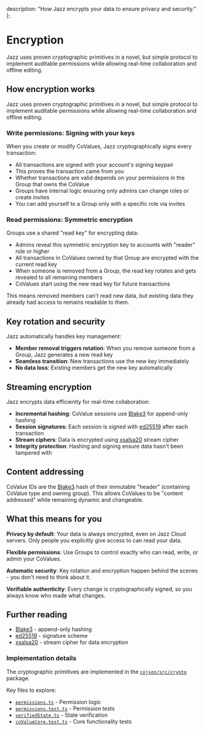   description: "How Jazz encrypts your data to ensure privacy and security."
};

# Encryption

Jazz uses proven cryptographic primitives in a novel, but simple protocol to implement auditable permissions while allowing real-time collaboration and offline editing.

## How encryption works

Jazz uses proven cryptographic primitives in a novel, but simple protocol to implement auditable permissions while allowing real-time collaboration and offline editing.

### Write permissions: Signing with your keys

When you create or modify CoValues, Jazz cryptographically signs every transaction:

- All transactions are signed with your account's signing keypair
- This proves the transaction came from you
- Whether transactions are valid depends on your permissions in the Group that owns the CoValue
- Groups have internal logic ensuring only admins can change roles or create invites
- You can add yourself to a Group only with a specific role via invites

### Read permissions: Symmetric encryption

Groups use a shared "read key" for encrypting data:

- Admins reveal this symmetric encryption key to accounts with "reader" role or higher
- All transactions in CoValues owned by that Group are encrypted with the current read key
- When someone is removed from a Group, the read key rotates and gets revealed to all remaining members
- CoValues start using the new read key for future transactions

This means removed members can't read new data, but existing data they already had access to remains readable to them.

## Key rotation and security

Jazz automatically handles key management:

- **Member removal triggers rotation**: When you remove someone from a Group, Jazz generates a new read key
- **Seamless transition**: New transactions use the new key immediately
- **No data loss**: Existing members get the new key automatically

## Streaming encryption

Jazz encrypts data efficiently for real-time collaboration:

- **Incremental hashing**: CoValue sessions use [Blake3](https://github.com/BLAKE3-team/BLAKE3) for append-only hashing
- **Session signatures**: Each session is signed with [ed25519](https://ed25519.cr.yp.to/) after each transaction
- **Stream ciphers**: Data is encrypted using [xsalsa20](https://cr.yp.to/salsa20.html) stream cipher
- **Integrity protection**: Hashing and signing ensure data hasn't been tampered with

## Content addressing

CoValue IDs are the [Blake3](https://github.com/BLAKE3-team/BLAKE3) hash of their immutable "header" (containing CoValue type and owning group). This allows CoValues to be "content addressed" while remaining dynamic and changeable.

## What this means for you

**Privacy by default**: Your data is always encrypted, even on Jazz Cloud servers. Only people you explicitly give access to can read your data.

**Flexible permissions**: Use Groups to control exactly who can read, write, or admin your CoValues.

**Automatic security**: Key rotation and encryption happen behind the scenes - you don't need to think about it.

**Verifiable authenticity**: Every change is cryptographically signed, so you always know who made what changes.

## Further reading

- [Blake3](https://github.com/BLAKE3-team/BLAKE3) - append-only hashing
- [ed25519](https://ed25519.cr.yp.to/) - signature scheme
- [xsalsa20](https://cr.yp.to/salsa20.html) - stream cipher for data encryption

### Implementation details

The cryptographic primitives are implemented in the [`cojson/src/crypto`](https://github.com/garden-co/jazz/tree/main/packages/cojson/src/crypto) package.

Key files to explore:

- [`permissions.ts`](https://github.com/garden-co/jazz/blob/main/packages/cojson/src/permissions.ts) - Permission logic
- [`permissions.test.ts`](https://github.com/garden-co/jazz/blob/main/packages/cojson/src/tests/permissions.test.ts) - Permission tests
- [`verifiedState.ts`](https://github.com/garden-co/jazz/blob/main/packages/cojson/src/coValueCore/verifiedState.ts) - State verification
- [`coValueCore.test.ts`](https://github.com/garden-co/jazz/blob/main/packages/cojson/src/tests/coValueCore.test.ts) - Core functionality tests
